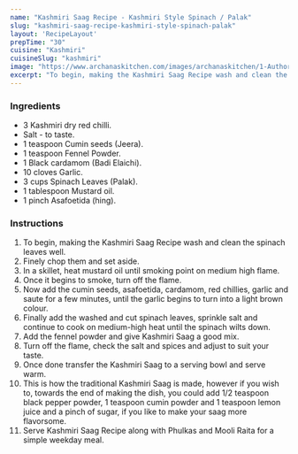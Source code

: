 ---
name: "Kashmiri Saag Recipe - Kashmiri Style Spinach / Palak"
slug: "kashmiri-saag-recipe-kashmiri-style-spinach-palak"
layout: 'RecipeLayout'
prepTime: "30"
cuisine: "Kashmiri"
cuisineSlug: "kashmiri"
image: "https://www.archanaskitchen.com/images/archanaskitchen/1-Author/sneha-archanaskitchen.com/Kashmiri_Style_Saag_Spinach_Recipe-5_1600.jpg"
excerpt: "To begin, making the Kashmiri Saag Recipe wash and clean the spinach leaves well"
---

### Ingredients

- 3 Kashmiri dry red chilli.
- Salt - to taste.
- 1 teaspoon Cumin seeds (Jeera).
- 1 teaspoon Fennel Powder.
- 1 Black cardamom (Badi Elaichi).
- 10 cloves Garlic.
- 3 cups Spinach Leaves (Palak).
- 1 tablespoon Mustard oil.
- 1 pinch Asafoetida (hing).

### Instructions

1. To begin, making the Kashmiri Saag Recipe wash and clean the spinach leaves well.
1. Finely chop them and set aside.
1. In a skillet, heat mustard oil until smoking point on medium high flame.
1. Once it begins to smoke, turn off the flame.
1. Now add the cumin seeds, asafoetida, cardamom, red chillies, garlic and saute for a few minutes, until the garlic begins to turn into a light brown colour.
1. Finally add the washed and cut spinach leaves, sprinkle salt and continue to cook on medium-high heat until the spinach wilts down.
1. Add the fennel powder and give Kashmiri Saag a good mix.
1. Turn off the flame, check the salt and spices and adjust to suit your taste.
1. Once done transfer the Kashmiri Saag to a serving bowl and serve warm.
1. This is how the traditional Kashmiri Saag is made, however if you wish to, towards the end of making the dish, you could add 1/2 teaspoon black pepper powder, 1 teaspoon cumin powder and 1 teaspoon lemon juice and a pinch of sugar, if you like to make your saag more flavorsome.
1. Serve Kashmiri Saag Recipe along with Phulkas and Mooli Raita for a simple weekday meal.
